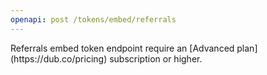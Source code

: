 ```yaml
---
openapi: post /tokens/embed/referrals
---
```


<Note>
  Referrals embed token endpoint require an [Advanced
  plan](https://dub.co/pricing) subscription or higher.
</Note>

